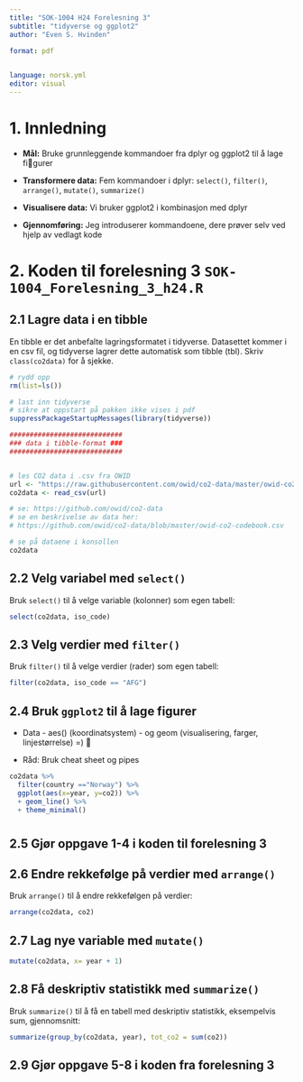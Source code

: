 ---
title: "SOK-1004 H24 Forelesning 3"
subtitle: "tidyverse og ggplot2"
author: "Even S. Hvinden"

format: pdf

    
language: norsk.yml
editor: visual
---

# 1. Innledning

-   **Mål:** Bruke grunnleggende kommandoer fra dplyr og ggplot2 til å lage figurer

-   **Transformere data:** Fem kommandoer i dplyr: `select()`, `filter()`, `arrange()`, `mutate()`, `summarize()`

-   **Visualisere data:** Vi bruker ggplot2 i kombinasjon med dplyr

-   **Gjennomføring:** Jeg introduserer kommandoene, dere prøver selv ved hjelp av vedlagt kode

# 2. Koden til forelesning 3 `SOK-1004_Forelesning_3_h24.R`

## 2.1 Lagre data i en tibble

En tibble er det anbefalte lagringsformatet i tidyverse. Datasettet kommer i en csv fil, og tidyverse lagrer dette automatisk som tibble (tbl). Skriv `class(co2data)` for å sjekke.

```{r}
# rydd opp
rm(list=ls())

# last inn tidyverse
# sikre at oppstart på pakken ikke vises i pdf
suppressPackageStartupMessages(library(tidyverse))

############################
### data i tibble-format ### 
############################


# les CO2 data i .csv fra OWID
url <- "https://raw.githubusercontent.com/owid/co2-data/master/owid-co2-data.csv"
co2data <- read_csv(url)

# se: https://github.com/owid/co2-data
# se en beskrivelse av data her: 
# https://github.com/owid/co2-data/blob/master/owid-co2-codebook.csv

# se på dataene i konsollen
co2data
```

## 2.2 Velg variabel med `select()`

Bruk `select()` til å velge variable (kolonner) som egen tabell:

```{r}
select(co2data, iso_code)
```

## 2.3 Velg verdier med `filter()`

Bruk `filter()` til å velge verdier (rader) som egen tabell:

```{r}
filter(co2data, iso_code == "AFG")
```

## 2.4 Bruk `ggplot2` til å lage figurer

-   Data - aes() (koordinatsystem) - og geom (visualisering, farger, linjestørrelse) =) 

-   Råd: Bruk cheat sheet og pipes

```{r}
co2data %>%
  filter(country =="Norway") %>% 
  ggplot(aes(x=year, y=co2)) %>%
  + geom_line() %>%
  + theme_minimal()
```

# 

## 2.5 Gjør oppgave 1-4 i koden til forelesning 3

## 2.6 Endre rekkefølge på verdier med `arrange()`

Bruk `arrange()` til å endre rekkefølgen på verdier:

```{r}
arrange(co2data, co2)
```

## 2.7 Lag nye variable med `mutate()`

```{r}
mutate(co2data, x= year + 1) 
```

## 2.8 Få deskriptiv statistikk med `summarize()`

Bruk `summarize()` til å få en tabell med deskriptiv statistikk, eksempelvis sum, gjennomsnitt:

```{r}
summarize(group_by(co2data, year), tot_co2 = sum(co2))
```

## 2.9 Gjør oppgave 5-8 i koden fra forelesning 3
